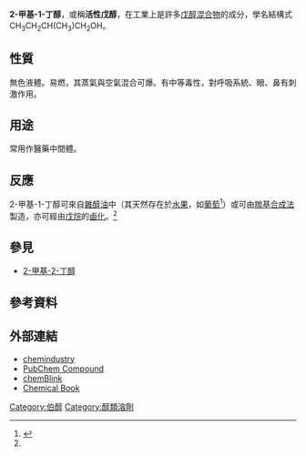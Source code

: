 {{Chembox
| Verifiedfields = changed
| verifiedrevid = 443346191
| ImageFile = 2-Methyl-1-butanol.svg
| ImageFile_Ref = {{chemboximage|correct|??}}
| ImageSize = 
| PIN = 2-Methyl-1-butanol<ref name="PubChem" />
| IUPACName = 2-Methyl-1-butanol
| OtherNames = 2-甲基丁醇，活性戊醇，旋性戊醇
| Reference = <ref name="hand">
{{Citation
 | last = Lide
 | first = David R.
 | author-link = 
 | last2 = 
 | first2 = 
 | author2-link =
 | publication-date =
 | date =
 | year = 1998
 | title = Handbook of Chemistry and Physics
 | edition = 87
 | volume = 
 | series =
 | publication-place = Boca Raton, FL
 | place = 
 | publisher = CRC Press
 | id =
 | isbn = 0-8493-0594-2
 | doi =
 | oclc =
 | pages = 3–374, 5–42, 6–188, 8–102, 16–22
 | url = 
 | accessdate =
}}</ref><ref name="encyc">
{{Citation
 | last = McKetta
 | first = John J.
 | author-link = 
 | last2 = Cunningham
 | first2 = William Aaron
 | author2-link =
 | publication-date =
 | date =
 | year = 1977
 | title = Encyclopedia of Chemical Processing and Design
 | edition = 
 | volume = 3
 | series =
 | publication-place = Boca Raton, FL
 | place = 
 | publisher = CRC Press
 | id =
 | isbn = 978-0-8247-2480-1
 | doi =
 | oclc =
 | pages = 279–280
 | url = http://books.google.com/?id=iwSU5G5VzO0C&pg=PA279
 | accessdate = 2009-12-14
}}</ref>
| Section1 = {{Chembox Identifiers
|  CASNo = 137-32-6
|  CASNo_Ref = {{cascite|correct|CAS}}
|  PubChem = 8723
|  PubChem_Ref = {{Pubchemcite|correct|Pubchem}}
|  ChemSpiderID = 8398
|  ChemSpiderID_Ref = {{chemspidercite|correct|chemspider}}
|  UNII_Ref = {{fdacite|correct|FDA}}
|  UNII = 7VTJ239ASU
|  UNNumber = 1105
|  FEMA = 3998
|  EINECS = 205-289-9
|  ChEBI_Ref = {{ebicite|correct|EBI}}
|  ChEBI = 48945
|  ChEMBL_Ref = {{ebicite|correct|EBI}}
|  ChEMBL = 451923
|  SMILES = OCC(C)CC
|  RTECS = 
|  Beilstein = 
|  StdInChI_Ref = {{stdinchicite|correct|chemspider}}
|  StdInChI = 1S/C5H12O/c1-3-5(2)4-6/h5-6H,3-4H2,1-2H3
|  StdInChIKey_Ref = {{stdinchicite|correct|chemspider}}
|  StdInChIKey = QPRQEDXDYOZYLA-UHFFFAOYSA-N
}}
| Section2 = {{Chembox Properties
|  C = 5
|  H = 12
|  O = 1
|  ExactMass = 88.088815006 g mol<sup>-1</sup>
|  MolarMass = 88.148 g/mol
|  Appearance = 無色液體
|  Density = 0.8152 g/cm<sup>3</sup>
|  Solubility = 31 g/L
|  SolubleOther =  可與[[乙醇|乙醇]]、[[乙醚|乙醚]]互溶;極易溶於[[丙酮|丙酮]]
|  MeltingPtC = -117.2
|  BoilingPtC = 127.5
|  Viscosity = 4.453 mPa·s
|  VaporPressure = 3 [[mm_Hg|mm Hg]]
|  RefractIndex = 1.4105
}}
| Section3 = {{Chembox Thermochemistry
| DeltaHf =  -356.6 [[Kilojoule_per_mole|kJ·mol<sup>-1</sup>]] (liquid) <br/> -301.4 [[Kilojoule_per_mole|kJ·mol<sup>-1</sup>]] (gas)
| DeltaHc = 
| Entropy = 
| HeatCapacity =  
  }}

| Section4 = {{Chembox Hazards
| ExternalMSDS = [http://fscimage.fishersci.com/msds/52450.htm Fisher Scientific]
| GHSPictograms = {{GHS flame}} {{GHS exclamation mark}}
| GHSSignalWord = '''危險'''
| EUIndex =
| EUClass = {{Hazchem Xn}} 
| NFPA-H = 
| NFPA-F =
| NFPA-R =
| RPhrases = {{R10}}, {{R20}}, {{R37}}, {{R65}}
| SPhrases = {{S46}}
| FlashPt = 43
| Autoignition = 340 °C
| ExploLimits = 10.3 - 1.2
| LD50 = 
 }}
}}
'''2-甲基-1-丁醇'''，或稱'''活性戊醇'''，在工業上是許多[[戊醇|戊醇]][[混合物|混合物]]的成分，學名結構式CH<sub>3</sub>CH<sub>2</sub>CH(CH<sub>3</sub>)CH<sub>2</sub>OH。

==性質==
無色液體。易燃，其蒸氣與空氣混合可爆。有中等毒性，對呼吸系統、眼、鼻有刺激作用。
==用途==
常用作醫藥中間體。

==反應==
2-甲基-1-丁醇可來自[[雜醇油|雜醇油]]中（其天然存在於[[水果|水果]]，如[[葡萄|葡萄]]<ref name="hef">
{{Citation
 | last = Howard
 | first = Philip H.
 | author-link = 
 | last2 = 
 | first2 = 
 | author2-link =
 | publication-date =
 | date =
 | year = 1993
 | title = Handbook of Environmental Fate and Exposure Data for Organic Chemicals
 | edition = 
 | volume = 4
 | series =
 | publication-place = Boca Raton, FL
 | place = 
 | publisher = CRC Press
 | id =
 | isbn = 978-0-87371-413-6
 | doi =
 | oclc =
 | pages = 392–396
 | url = http://books.google.com/?id=HdhohbQrg8IC&pg=PA392
 | accessdate = 2009-12-14
}}</ref>）或可由[[羰基合成法|羰基合成法]]製造，亦可經由[[戊烷|戊烷]]的[[鹵化|鹵化]]。<ref name="encyc" />

==參見==
*[[2-甲基-2-丁醇|2-甲基-2-丁醇]]

== 參考資料 ==
{{Reflist}}
{{醇}}

==外部連結==
* [http://www.chemindustry.com/chemicals/0271374.html chemindustry]{{Wayback|url=http://www.chemindustry.com/chemicals/0271374.html |date=20200907225511 }}
* [http://pubchem.ncbi.nlm.nih.gov/summary/summary.cgi?cid=8723 PubChem Compound]{{Wayback|url=http://pubchem.ncbi.nlm.nih.gov/summary/summary.cgi?cid=8723 |date=20121026062859 }}
* [http://www.chemblink.com/products/137-32-6C.htm chemBlink]{{Wayback|url=http://www.chemblink.com/products/137-32-6C.htm |date=20191129025230 }}
* [http://www.chemicalbook.com/ChemicalProductProperty_CN_CB5697005.htm Chemical Book]{{Wayback|url=http://www.chemicalbook.com/ChemicalProductProperty_CN_CB5697005.htm |date=20191130212531 }}

[[Category:伯醇|Category:伯醇]]
[[Category:醇類溶劑|Category:醇類溶劑]]